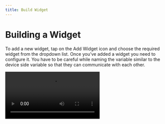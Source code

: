 ```yaml
---
title: Build Widget
---
```


# Building a Widget

To add a new widget, tap on the Add Widget icon and choose the required widget from the dropdown list. 
Once you’ve added a widget you need to configure it. You have to be careful while naming the variable similar to the device side variable so that they can communicate with each other. 

![Canvas Widget](/images/guides/canvas.webm)


